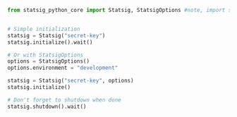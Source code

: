 ```python
from statsig_python_core import Statsig, StatsigOptions #note, import statement has underscores while install has dashes


# Simple initialization
statsig = Statsig("secret-key")
statsig.initialize().wait()

# Or with StatsigOptions
options = StatsigOptions()
options.environment = "development"

statsig = Statsig("secret-key", options)
statsig.initialize()

# Don't forget to shutdown when done
statsig.shutdown().wait()
```
